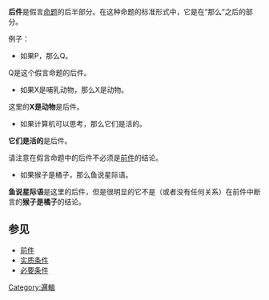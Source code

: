 {{unreferenced|time=2018-04-02}}

'''后件'''是假言[[命题|命题]]的后半部分。在这种命题的标准形式中，它是在“那么”之后的部分。

例子：

* 如果P，那么Q。

Q是这个假言命题的后件。

* 如果X是哺乳动物，那么X是动物。

这里的'''X是动物'''是后件。

* 如果计算机可以思考，那么它们是活的。

'''它们是活的'''是后件。

请注意在假言命题中的后件不必须是[[前件|前件]]的结论。

* 如果猴子是橘子，那么鱼说星际语。

'''鱼说星际语'''是这里的后件，但是很明显的它不是（或者没有任何关系）在前件中断言的'''猴子是橘子'''的结论。

==参见==

* [[前件|前件]]
* [[实质条件|实质条件]]
* [[必要条件|必要条件]]

[[Category:邏輯|Category:邏輯]]